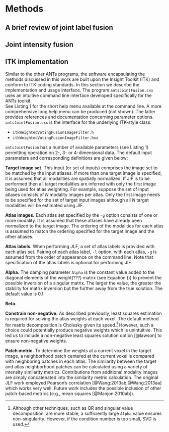 
# Methods


## A brief review of joint label fusion




## Joint intensity fusion









## ITK implementation

Similar to the other ANTs programs, the software encapsulating
the methods discussed in this work are built upon the Insight Toolkit
(ITK) and conform to ITK coding standards.  In this section we describe the implementation
and usage interface.  The program ``antsJointFusion.cxx`` uses an intuitive
command line interface developed specifically for the ANTs toolkit.  
See Listing 1 for the short help menu available
at the command line.  A more comprehensive long help menu can be produced
(not shown).  The latter provides references and documentation concerning
parameter options.  ``antsJointFusion.cxx`` is the interface for the underlying
ITK-style class:

* ``itkWeightedVotingFusionImageFilter.h``
* ``itkWeightedVotingFusionImageFilter.hxx``

\begin{lstlisting}
COMMAND:
     antsJointFusion

OPTIONS:
     -d, --image-dimensionality 2/3/4
     -t, --target-image targetImage
                        [targetImageModality0,...,targetImageModalityN]
     -g, --atlas-image atlasImage
                       [atlasImageModality0,...,atlasImageModalityN]
     -l, --atlas-segmentation atlasSegmentation
     -a, --alpha 0.1
     -b, --beta 2.0
     -c, --constrain-nonnegative (0)/1
     -p, --patch-radius 2
                        2x2x2
     -m, --patch-metric (PC)/MSQ
     -s, --search-radius 3
                         3x3x3
                         searchRadiusMap.nii.gz
     -e, --exclusion-image label[exclusionImage]
     -x, --mask-image maskImageFilename
     -o, --output labelFusionImage
                  intensityFusionImageFileNameFormat
                  [labelFusionImage,intensityFusionImageFileNameFormat,
                              <labelPosteriorProbabilityImageFileNameFormat>,
                              <atlasVotingWeightImageFileNameFormat>]
     --version
     -v, --verbose (0)/1
     -h
     --help
\end{lstlisting}

``antsJointFusion`` has a number of available parameters (see Listing 1) permitting
operation on 2-, 3- or 4-dimensional data.  The default input parameters and
corresponding definitions are given below:

__Target image set.__  This input (or set of inputs) comprises the image set to be
matched by the input atlases.  If more than one target image is specified, it is
assumed that all modalities are spatially normalized.    If JIF is to be performed
then all target modalities are inferred with only the first image being used for
atlas weighting.  For example, suppose the set of input atlases consists of $N$
modality images per atlas.  Only the first image needs to be specified for the set
of target input images although all $N$ target modalities will be estimated
using JIF.

__Atlas images.__ Each atlas set specified by the ``-g`` option consists of one or
more modality.  It is assumed that these atlases have already been normalized to the
target image.  The ordering of the modalities for each atlas is assumed to match the
ordering specified for the target image and the other atlases.

__Atlas labels.__ When performing JLF, a set of atlas labels is provided with
each atlas set.  Pairing of each atlas label, ``-l`` option,  with each atlas,
``-g`` is assumed from the order of appearance on the command line.   Note that
specification of the atlas labels is optional for performing JIF.

__Alpha.__  The damping parameter ``Alpha`` is the constant value added to
the diagonal elements of the weight(???) matrix (see Equation ()) to prevent the
possible inversion of a singular matrix.  The larger the value, the greater the
stability for matrix inversion but the further away from the true solution. The
default value is 0.1.

__Beta.__  

__Constrain non-negative.__  As described previously, least squares estimation
is required for solving the atlas weights at each voxel.  The
default method for matrix decomposition is Cholesky given its speed.[^1]
However, such a choice could potentially produce negative weights which is
unintuitive.  This led us to include a non-negative least squares solution
option [@lawson] to ensure non-negative weights.

__Patch metric.__ To determine the weights at a current voxel in the target image,
a neighborhood patch centered at the current voxel is compared with neighboring patches in
each atlas.  The similarity between the target and atlas neighborhood patches
can be calculated using a variety of intensity similarity metrics.  Contributions
from additional modality images are simply concatenated into the similarity metric
calculation.  The original JLF work employed Pearson's correlation
[@Wang:2013ab;@Wang:2013aa] which works very well.  Future work includes the
possible inclusion of other patch-based metrics (e.g., mean squares [@Manjon:2010ab]).

[^1]:  Although other techniques, such as QR and singular value decomposition, are more stable,
a sufficiently large ``Alpha`` value ensures non-singularity.  However, if the
condition number is too small, SVD is used.
